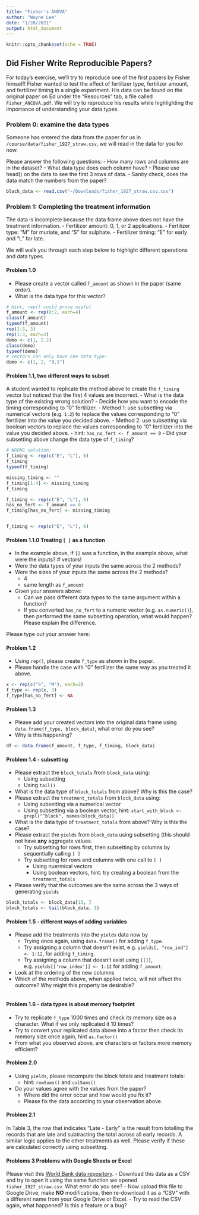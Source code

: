 ```yaml
---
title: "Fisher's ANOVA"
author: "Wayne Lee"
date: "1/20/2021"
output: html_document
---
```


```r
knitr::opts_chunk$set(echo = TRUE)
```

## Did Fisher Write Reproducible Papers?

For today's exercise, we'll try to reproduce one of the first papers by Fisher himself!
Fisher wanted to test the effect of fertilizer type, fertilizer amount, and fertilizer timing in a single experiment. His data can be found on the original paper on Ed under the "Resources" tab, a file called `Fisher_ANCOVA.pdf`.
We will try to reproduce his results while highlighting the importance of understanding your data types.

### Problem 0: examine the data types

Someone has entered the data from the paper for us in `/course/data/fisher_1927_straw.csv`, we will read in the data for you for now.

Please answer the following questions:
- How many rows and columns are in the dataset?
- What data type does each column have?
- Please use head() on the data to see the first 3 rows of data.
- Sanity check, does the data match the numbers from the paper?

```r
block_data <- read.csv("~/Downloads/fisher_1927_straw.csv.csv")

```

### Problem 1: Completing the treatment information

The data is incomplete because the data frame above does not have the treatment information.
- Fertilizer amount: 0, 1, or 2 applications.
- Fertilizer type: "M" for muriate, and "S" for sulphate.
- Fertilizer timing: "E" for early and "L" for late.

We will walk you through each step below to highlight different operations and data types.

#### Problem 1.0

- Please create a vector called `f_amount` as shown in the paper (same order).
- What is the data type for this vector?

```r
# Hint, rep() could prove useful
f_amount <- rep(0:2, each=4)
class(f_amount)
typeof(f_amount)
rep(1:3, 3)
rep(1:3, each=3)
demo <- c(1, 2.2)
class(demo)
typeof(demo)
# Vectors can only have one data type!
demo <- c(1, 2, "3,1")

```

#### Problem 1.1, two different ways to subset

A student wanted to replicate the method above to create the `f_timing` vector but noticed that the first 4 values are incorrect.
- What is the data type of the existing wrong solution?
- Decide how you want to encode the timing corresponding to "0" fertilizer.
  - Method 1: use subsetting via numerical vectors (e.g. `1:2`) to replace the values corresponding to "0" fertilizer into the value you decided above.
  - Method 2: use subsetting via boolean vectors to replace the values corresponding to "0" fertilizer into the value you decided above.
    - hint: `has_no_fert <- f_amount == 0`
- Did your subsetting above change the data type of `f_timing`?

```r
# WRONG solution:
f_timing <- rep(c("E", "L"), 6)
f_timing
typeof(f_timing)

missing_timing <- ""
f_timing[1:4] <- missing_timing
f_timing

f_timing <- rep(c("E", "L"), 6)
has_no_fert <- f_amount == 0
f_timing[has_no_fert] <- missing_timing
```

```r

```

```r
f_timing <- rep(c("E", "L"), 6)


```

#### Problem 1.1.0 Treating `[ ]` as a function

- In the example above, if `[]` was a function, in the example above, what were the inputs?
# vectors!
- Were the data types of your inputs the same across the 2 methods?
- Were the sizes of your inputs the same across the 2 methods?
  - 4
  - same length as `f_amount`
- Given your answers above:
  - Can we pass different data types to the same argument within a function?
  - If you converted `has_no_fert` to a numeric vector (e.g. `as.numeric()`), then performed the same subsetting operation, what would happen? Please explain the difference.

Please type out your answer here:


#### Problem 1.2

- Using `rep()`, please create `f_type` as shown in the paper.
- Please handle the case with "0" fertilizer the same way as you treated it above.

```r
x <- rep(c("S", "M"), each=2)
f_type <- rep(x, 3)
f_type[has_no_fert] <- NA
```

#### Problem 1.3

- Please add your created vectors into the original data frame using `data.frame(f_type, block_data)`, what error do you see?
- Why is this happening?

```r
df <- data.frame(f_amount, f_type, f_timing, block_data)
```


#### Problem 1.4 - subsetting
- Please extract the `block_totals` from `block_data` using:
  - Using subsetting 
  - Using `tail()`
- What is the data type of `block_totals` from above? Why is this the case?
- Please extract the `treatment_totals` from `block_data` using:
  - Using subsetting via a numerical vector
  - Using subsetting via a boolean vector, hint: `start_with_block <- grepl("^block", names(block_data))`
- What is the data type of `treatment_totals` from above? Why is this the case?
- Please extract the `yields` from `block_data` using subsetting (this should not have **any** aggregate values.
  - Try subsetting for rows first, then subsetting by columns by sequentially calling `[ ]`
  - Try subsetting for rows and columns with one call to `[ ]`
    - Using nuermical vectors
    - Using boolean vectors, hint: try creating a boolean from the `treatment_totals`
- Please verify that the outcomes are the same across the 3 ways of generating `yields`
```r
block_totals <- block_data[13, ]
block_totals <- tail(block_data, 1)
```


#### Problem 1.5 - different ways of adding variables
- Please add the treatments into the `yields` data now by
  - Trying once again, using `data.frame()` for adding `f_type`.
  - Try assigning a column that doesn't exist, e.g. `yields[, "row_ind"] <- 1:12`, for adding `f_timing`.
  - Try assigning a column that doesn't exist using `[[]]`, e.g. `yields[['row_index']] <- 1:12` for adding `f_amount`.
- Look at the ordering of the new columns
- Which of the methods above, when applied twice, will not affect the outcome? Why might this property be desirable?

```r

```



#### Problem 1.6 - data types is about memory footprint
- Try to replicate `f_type` 1000 times and check its memory size as a character. What if we only replicated it 10 times?
- Try to convert your replicated data above into a factor then check its memory size once again, hint `as.factor()`
- From what you observed above, are characters or factors more memory efficient?


#### Problem 2.0
- Using `yields`, please recompute the block totals and treatment totals:
  - hint: `rowSums()` and `colSums()`
- Do your values agree with the values from the paper?
  - Where did the error occur and how would you fix it?
  - Please fix the data according to your observation above.


#### Problem 2.1

In Table 3, the row that indicates "Late - Early" is the result from totalling the records that are late and subtracting the total across all early records. A similar logic applies to the other treatments as well.
Please verify if these are calculated correctly using subsetting.


#### Problems 3 Problems with Google Sheets or Excel

Please visit this [World Bank data repository](https://data.worldbank.org/indicator/NV.AGR.EMPL.KD).
- Download this data as a CSV and try to open it using the same function we opened `fisher_1927_straw.csv`. What error do you see?
- Now upload this file to Google Drive, make **NO** modifications, then re-download it as a "CSV" with a different name from your Google Drive or Excel.
- Try to read the CSV again, what happened? Is this a feature or a bug?